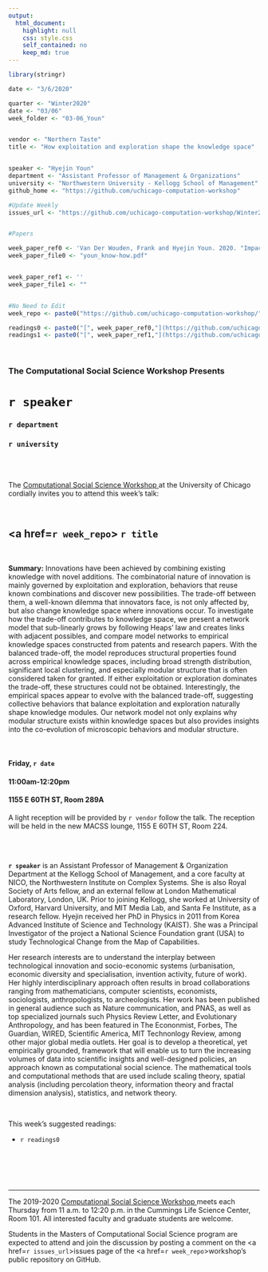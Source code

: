 ```yaml
---
output:
  html_document:
    highlight: null
    css: style.css
    self_contained: no
    keep_md: true
---
```


```r
library(stringr)

date <- "3/6/2020"

quarter <- "Winter2020"
date <- "03/06"
week_folder <- "03-06_Youn"


vendor <- "Northern Taste"
title <- "How exploitation and exploration shape the knowledge space"


speaker <- "Hyejin Youn"
department <- "Assistant Professor of Management & Organizations"
university <- "Northwestern University - Kellogg School of Management"
github_home <- "https://github.com/uchicago-computation-workshop"

#Update Weekly
issues_url <- "https://github.com/uchicago-computation-workshop/Winter2020/issues/7"


#Papers

week_paper_ref0 <- 'Van Der Wouden, Frank and Hyejin Youn. 2020. "Impact of geographical distance on acquiring know-how through scientific collaboration." Working Paper.'
week_paper_file0 <- "youn_know-how.pdf"


week_paper_ref1 <- ''
week_paper_file1 <- ""


#No Need to Edit
week_repo <- paste0("https://github.com/uchicago-computation-workshop/",quarter,"/tree/master/",week_folder)

readings0 <- paste0("[", week_paper_ref0,"](https://github.com/uchicago-computation-workshop/",quarter,"/blob/master/", week_folder,"/",week_paper_file0,")")
readings1 <- paste0("[", week_paper_ref1,"](https://github.com/uchicago-computation-workshop/",quarter,"/blob/master/", week_folder,"/",week_paper_file1,")")


```



<br>

<h3 class=pfblock-header> The Computational Social Science Workshop Presents </h3>

<h1 class=pfblock-header3> `r speaker` </h1>
<h3 class=pfblock-header3> `r department` </h3>
<h3 class=pfblock-header3> `r university` </h3>

<br><br>



<p class=pfblock-header3>The <a href="https://macss.uchicago.edu/content/computation-workshop"> Computational Social Science Workshop </a> at the University of Chicago cordially invites you to attend this week's talk:</p>



<br>

<div class=pfblock-header3>
<h2 class=pfblock-header>
  <a href=`r week_repo`> `r title` </a>
</h2>

<br>
</div>



<p class=footertext2>

**Summary:** Innovations have been achieved by combining existing knowledge with novel additions. The combinatorial nature of innovation is mainly governed by exploitation and exploration, behaviors that reuse known combinations and discover new possibilities. The trade-off between them, a well-known dilemma that innovators face, is not only affected by, but also change knowledge space where innovations occur. To investigate how the trade-off contributes to knowledge space, we present a network model that sub-linearly grows by following Heaps' law and creates links with adjacent possibles, and compare model networks to empirical knowledge spaces constructed from patents and research papers. With the balanced trade-off, the model reproduces structural properties found across empirical knowledge spaces, including broad strength distribution, significant local clustering, and especially modular structure that is often considered taken for granted. If either exploitation or exploration dominates the trade-off, these structures could not be obtained. Interestingly, the empirical spaces appear to evolve with the balanced trade-off, suggesting collective behaviors that balance exploitation and exploration naturally shape knowledge modules. Our network model not only explains why modular structure exists within knowledge spaces but also provides insights into the co-evolution of microscopic behaviors and modular structure.


</p>

<br>

<h4 class=pfblock-header3> Friday, `r date` </h4>
<h4 class=pfblock-header3> 11:00am-12:20pm </h4>
<h4 class=pfblock-header3> 1155 E 60TH ST, Room 289A </h4>

<!-- <br> -->

<p class=pfblock-header3>A light reception will be provided by `r vendor` follow the talk. The reception will be held in the new MACSS lounge, 1155 E 60TH ST, Room 224.</p>

<br><br>

<p class=footertext2>

**`r speaker`** is an Assistant Professor of Management & Organization Department at the Kellogg School of Management, and a core faculty at NICO, the Northwestern Institute on Complex Systems. She is also Royal Society of Arts fellow, and an external fellow at London Mathematical Laboratory, London, UK. Prior to joining Kellogg, she worked at University of Oxford, Harvard University, and MIT Media Lab, and Santa Fe Institute, as a research fellow. Hyejin received her PhD in Physics in 2011 from Korea Advanced Institute of Science and Technology (KAIST). She was a Principal Investigator of the project a National Science Foundation grant (USA) to study Technological Change from the Map of Capabilities. 

Her research interests are to understand the interplay between technological innovation and socio-economic systems (urbanisation, economic diversity and specialisation, invention activity, future of work). Her highly interdisciplinary approach often results in broad collaborations ranging from mathematicians, computer scientists, economists, sociologists, anthropologists, to archeologists. Her work has been published in general audience such as Nature communication, and PNAS, as well as top specialized journals such Physics Review Letter, and Evolutionary Anthropology, and has been featured in The Econonmist, Forbes, The Guardian, WIRED, Scientific America, MIT Technonlogy Review, among other major global media outlets. Her goal is to develop a theoretical, yet empirically grounded, framework that will enable us to turn the increasing volumes of data into scientific insights and well-designed policies, an approach known as computational social science. The mathematical tools and computational methods that are used include scaling theory, spatial analysis (including percolation theory, information theory and fractal dimension analysis), statistics, and network theory. 
</p>


<br>

This week's suggested readings:

- `r readings0`

<br>

<br><br>

---

<p class=footertext> The 2019-2020 <a href="https://macss.uchicago.edu/content/computation-workshop"> Computational Social Science Workshop </a> meets each Thursday from 11 a.m. to 12:20 p.m. in the Cummings Life Science Center, Room 101. All interested faculty and graduate students are welcome.</p>




<p class=footertext>Students in the Masters of Computational Social Science program are expected to attend and join the discussion by posting a comment on the <a href=`r issues_url`>issues page</a> of the <a href=`r week_repo`>workshop's public repository on GitHub.</a></p>
